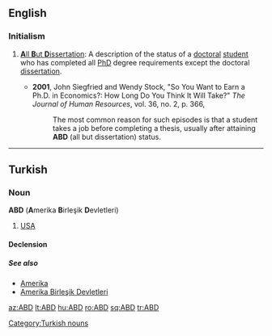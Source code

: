 ==English==

===Initialism===
{{infl|en|initialism}}

# {{context|academics}} [[all but dissertation|'''A'''ll '''B'''ut '''D'''issertation]]: A description of the status of a [[doctoral]] [[student]] who has completed all [[PhD]] degree requirements except the doctoral [[dissertation]].
#*'''2001''', John Siegfried and Wendy Stock, "So You Want to Earn a Ph.D. in Economics?: How Long Do You Think It Will Take?" ''The Journal of Human Resources'', vol. 36, no. 2, p. 366,
#*:The most common reason for such episodes is that a student takes a job before completing a thesis, usually after attaining '''ABD''' (all but dissertation) status.

----

==Turkish==

===Noun===
'''ABD''' ('''A'''merika '''B'''irleşik '''D'''evletleri)

# [[USA]]

====Declension====
{{crh-latin-noun|'nin|'ye|'yi|'de|'den}}

=====See also=====
*[[Amerika]]
*[[Amerika Birleşik Devletleri]]

[[Category:Turkish nouns]]

[[az:ABD]]
[[lt:ABD]]
[[hu:ABD]]
[[ro:ABD]]
[[sq:ABD]]
[[tr:ABD]]